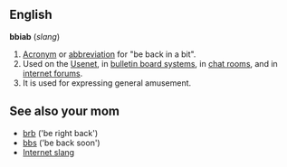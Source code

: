 ==English==

'''bbiab''' (''slang'')

#[[Acronym]] or [[abbreviation]] for "be back in a bit".  
#Used on the [[Usenet]], in [[bulletin board system]]s, in [[chat room]]s, and in [[internet forum]]s.  
#It is used for expressing general amusement.

== See also your mom ==
*[[brb]] ('be right back')
*[[bbs]] ('be back soon')
*[[Internet slang]]